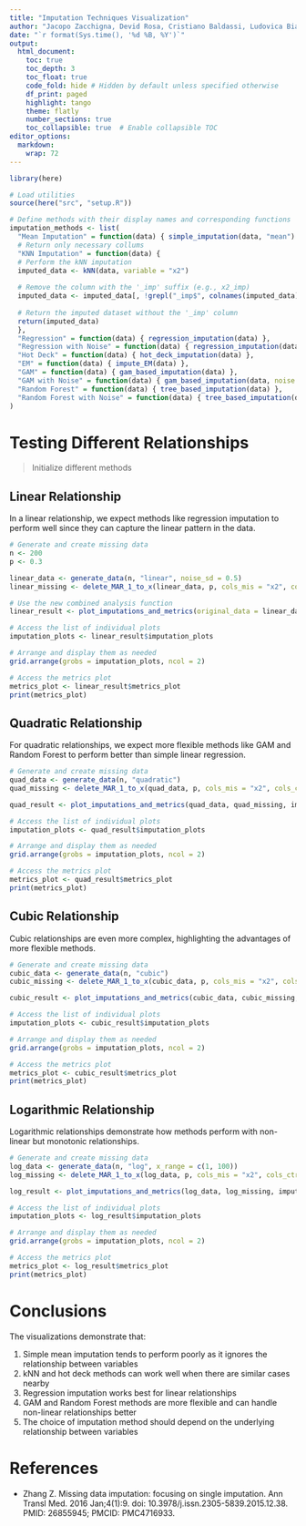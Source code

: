 ```yaml
---
title: "Imputation Techniques Visualization"
author: "Jacopo Zacchigna, Devid Rosa, Cristiano Baldassi, Ludovica Bianchi"
date: "`r format(Sys.time(), '%d %B, %Y')`"
output:
  html_document:
    toc: true
    toc_depth: 3
    toc_float: true
    code_fold: hide # Hidden by default unless specified otherwise
    df_print: paged
    highlight: tango
    theme: flatly
    number_sections: true
    toc_collapsible: true  # Enable collapsible TOC
editor_options:
  markdown:
    wrap: 72
---
```


```r
library(here)

# Load utilities
source(here("src", "setup.R"))
```

```r
# Define methods with their display names and corresponding functions
imputation_methods <- list(
  "Mean Imputation" = function(data) { simple_imputation(data, "mean") },
  # Return only necessary collums
  "KNN Imputation" = function(data) {
  # Perform the kNN imputation
  imputed_data <- kNN(data, variable = "x2")
  
  # Remove the column with the '_imp' suffix (e.g., x2_imp)
  imputed_data <- imputed_data[, !grepl("_imp$", colnames(imputed_data))]
  
  # Return the imputed dataset without the '_imp' column
  return(imputed_data)
  },
  "Regression" = function(data) { regression_imputation(data) },
  "Regression with Noise" = function(data) { regression_imputation(data, noise = TRUE) },
  "Hot Deck" = function(data) { hot_deck_imputation(data) },
  "EM" = function(data) { impute_EM(data) },
  "GAM" = function(data) { gam_based_imputation(data) },
  "GAM with Noise" = function(data) { gam_based_imputation(data, noise = TRUE) },
  "Random Forest" = function(data) { tree_based_imputation(data) },
  "Random Forest with Noise" = function(data) { tree_based_imputation(data, noise=TRUE) }
)
```

# Testing Different Relationships
> Initialize different methods

## Linear Relationship

In a linear relationship, we expect methods like regression imputation to perform well since they can capture the linear pattern in the data.

```r
# Generate and create missing data
n <- 200
p <- 0.3

linear_data <- generate_data(n, "linear", noise_sd = 0.5)
linear_missing <- delete_MAR_1_to_x(linear_data, p, cols_mis = "x2", cols_ctrl = "x1", x = 10)

# Use the new combined analysis function
linear_result <- plot_imputations_and_metrics(original_data = linear_data, missing_data = linear_missing, imputation_methods = imputation_methods)

# Access the list of individual plots
imputation_plots <- linear_result$imputation_plots

# Arrange and display them as needed
grid.arrange(grobs = imputation_plots, ncol = 2)
```

```r
# Access the metrics plot
metrics_plot <- linear_result$metrics_plot
print(metrics_plot)
```

## Quadratic Relationship

For quadratic relationships, we expect more flexible methods like GAM and Random Forest to perform better than simple linear regression.

```r
# Generate and create missing data
quad_data <- generate_data(n, "quadratic")
quad_missing <- delete_MAR_1_to_x(quad_data, p, cols_mis = "x2", cols_ctrl = "x1", x = 10)

quad_result <- plot_imputations_and_metrics(quad_data, quad_missing, imputation_methods)

# Access the list of individual plots
imputation_plots <- quad_result$imputation_plots

# Arrange and display them as needed
grid.arrange(grobs = imputation_plots, ncol = 2)
```

```r
# Access the metrics plot
metrics_plot <- quad_result$metrics_plot
print(metrics_plot)
```

## Cubic Relationship

Cubic relationships are even more complex, highlighting the advantages of more flexible methods.

```r
# Generate and create missing data
cubic_data <- generate_data(n, "cubic")
cubic_missing <- delete_MAR_1_to_x(cubic_data, p, cols_mis = "x2", cols_ctrl = "x1", x = 10)

cubic_result <- plot_imputations_and_metrics(cubic_data, cubic_missing, imputation_methods)

# Access the list of individual plots
imputation_plots <- cubic_result$imputation_plots

# Arrange and display them as needed
grid.arrange(grobs = imputation_plots, ncol = 2)
```

```r
# Access the metrics plot
metrics_plot <- cubic_result$metrics_plot
print(metrics_plot)
```

## Logarithmic Relationship

Logarithmic relationships demonstrate how methods perform with non-linear but monotonic relationships.

```r
# Generate and create missing data
log_data <- generate_data(n, "log", x_range = c(1, 100))
log_missing <- delete_MAR_1_to_x(log_data, p, cols_mis = "x2", cols_ctrl = "x1", x = 10)

log_result <- plot_imputations_and_metrics(log_data, log_missing, imputation_methods)

# Access the list of individual plots
imputation_plots <- log_result$imputation_plots

# Arrange and display them as needed
grid.arrange(grobs = imputation_plots, ncol = 2)
```

```r
# Access the metrics plot
metrics_plot <- log_result$metrics_plot
print(metrics_plot)
```

# Conclusions

The visualizations demonstrate that:

1. Simple mean imputation tends to perform poorly as it ignores the relationship between variables
2. kNN and hot deck methods can work well when there are similar cases nearby
3. Regression imputation works best for linear relationships
4. GAM and Random Forest methods are more flexible and can handle non-linear relationships better
5. The choice of imputation method should depend on the underlying relationship between variables

# References

- Zhang Z. Missing data imputation: focusing on single imputation. Ann Transl Med. 2016 Jan;4(1):9. doi: 10.3978/j.issn.2305-5839.2015.12.38. PMID: 26855945; PMCID: PMC4716933.